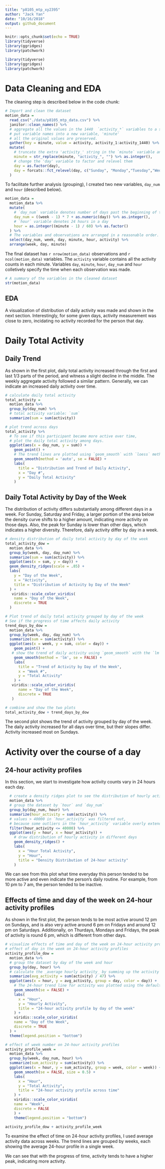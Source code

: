 ```yaml
---
title: "p8105_mtp_xy2395"
author: "Jack Yan"
date: "10/16/2018"
output: github_document
---
```


```r
knitr::opts_chunk$set(echo = TRUE)
library(tidyverse)
library(ggridges)
library(patchwork)
```

```r
library(tidyverse)
library(ggridges)
library(patchwork)

```

# Data Cleaning and EDA

The cleaning step is described below in the code chunk:

```r
# Import and clean the dataset
motion_data = 
  read_csv("./data/p8105_mtp_data.csv") %>% 
  janitor::clean_names() %>% 
  # aggregate all the values in the 1440  `activity_*` variables to a single variable 'activity'
  # put variable names into a new variable, 'minute'
  # all the original values are preserved.
  gather(key = minute, value = activity, activity_1:activity_1440) %>% 
  mutate(
    # truncate the extra 'activity_' string in the `minute` variable and change it to integer
    minute = str_replace(minute, "activity_", "") %>% as.integer(),
    # change the 'day' variable to factor and relevel them
    day = as.factor(day),
    day = forcats::fct_relevel(day, c("Sunday", "Monday","Tuesday","Wednesday","Thursday","Friday","Saturday"))
  )
```

To facilitate further analysis (grouping), I created two new variables, `day_num` and `hour` (described below). 

```r
motion_data = 
  motion_data %>% 
  mutate(
    # `day_num` variable denotes number of days past the beginning of the study
    day_num = ((week - 1) * 7 + as.numeric(day)) %>% as.integer(),
    # `hour` variable denotes 24 hours in a day
    hour = as.integer((minute - 1) / 60) %>% as.factor()
  ) %>% 
  # The variables and observations are arranged in a reasonable order.
  select(day_num, week, day, minute, hour, activity) %>% 
  arrange(week, day, minute) 
```

The final dataset has `r nrow(motion_data)` observations and `r ncol(motion_data)` variables. The `activity` variable contains all the activity counts in each minute. Variables `day`, `minute`, `hour`, `day_num` and `hour` colletively specify the time when each observation was made.

```r
# A summary of the variables in the cleaned dataset 
str(motion_data)
```

## EDA

A visualization of distribution of daily activity was made and shown in the next section. Interestingly, for some given days, activity measurement was close to zero, incidating no activity recorded for the person that day.

# Daily Total Activity 

## Daily Trend

As shown in the first plot, daily total activity increased through the first and last 1/3 parts of the period, and witness a slight decline in the middle. The weekly aggregate activity followed a similar pattern. Generally, we can indicate an increased daily activity over time.

```r
# calculate daily total activity 
total_activity = 
  motion_data %>% 
  group_by(day_num) %>% 
  # total activity variable: `sum`
  summarize(sum = sum(activity))

# plot trend across days
total_activity %>% 
  # To see if this participant became more active over time, 
  # plot the daily total activity among days.
  ggplot(aes(x = day_num, y = sum)) +
    geom_point() +
    # The trend lines are plotted using `geom_smooth` with `loess` method
    geom_smooth(method = 'auto', se = FALSE) +
    labs(
      title = "Distribution and Trend of Daily Activity",
      x = "Day #",
      y = "Daily Total Activity"
    )

```

## Daily Total Activity by Day of the Week 

The distribution of activity differs substantially among different days in a week. For Sunday, Saturday and Friday, a larger portion of the area below the density curve shifts to a higher amount, indicating more activity on those days. Also, the peak for Sunday is lower than other days, which indicates a higher diversity. Therefore, daily activity differ by day in a week.

```r
# density distribution of daily total activity by day of the week
total_activity_dow = 
  motion_data %>% 
  group_by(week, day, day_num) %>%
  summarize(sum = sum(activity)) %>% 
  ggplot(aes(x = sum, y = day)) + 
  geom_density_ridges(scale = .85) +
  labs(
    y = "Day of the Week",
    x = "Activity",
    title = "Distribution of Activity by Day of the Week"
  ) +
   viridis::scale_color_viridis(
    name = "Day of the Week", 
    discrete = TRUE
  )

# Plot trend of daily total activity grouped by day of the week
# See if the progress of time affects daily activity 
trend_days_by_dow = 
  motion_data %>% 
  group_by(week, day, day_num) %>%
  summarize(sum = sum(activity)) %>% 
  ggplot(aes(x = week, y = sum, color = day)) +
    geom_point() +
   # show the trend of daily activity using `geom_smooth` with the `lm` method
    geom_smooth(method = 'lm', se = FALSE) +
    labs(
      title = "Trend of Activity by Day of the Week",
      x = "Week #",
      y = "Total Activity"
    ) +
   viridis::scale_color_viridis(
      name = "Day of the Week", 
      discrete = TRUE
   )

# combine and show the two plots
total_activity_dow + trend_days_by_dow
```

The second plot shows the trend of activity grouped by day of the week. The daily activity increased for all days over time, but their slopes differ. Activity increased most on Sundays.

# Activity over the course of a day

## 24-hour activity profiles

In this section, we start to investigate how activity counts vary in 24 hours each day.    

```r
  # create a density ridges plot to see the distribution of hourly activity
  motion_data %>% 
  # group the dataset by `hour` and `day_num`
  group_by(day_num, hour) %>% 
  summarize(hour_activity = sum(activity)) %>% 
  # values > 40000 in `hour_activity` was filtered out,
  # because some outliers in the `hour_activity` variable overly extend the X scale and therefore affect readability
  filter(hour_activity <= 40000) %>% 
  ggplot(aes(y = hour, x = hour_activity)) +
    # draw distribution of hourly activity in different days
    geom_density_ridges() +
    labs(
      x = "Hour Total Activity",
      y = "Hour",
      title = "Density Distribution of 24-hour activity"
    )

```

We can see from this plot what time everyday this person tended to be more active and even indicate the person's daily routine. For example, from 10 pm to 7 am, the person tended to be inactive.

## Effects of time and day of the week on 24-hour activity profiles

As shown in the first plot, the person tends to be most active around 12 pm on Sundays, and is also very active around 6 pm on Fridays and around 12 pm on Saturdays. Additionally, on Thurdays, Mondays and Fridays, the peak of activity is round 6 pm, which is different from other days.

```r
# visualize effects of time and day of the week on 24-hour activity profiles
# effect of day in the week on 24-hour activity profiles
activity_profile_dow = 
  motion_data %>% 
  # group the dataset by day of the week and hour
  group_by(day, hour) %>%
  # calculate the _average hourly activity_ by summing up the activity counts in each group and divide it by the total number of weeks
  summarize(avg_activity = sum(activity) / 47) %>% 
  ggplot(aes(x = hour, y = avg_activity, group = day, color = day)) +
    # The 24-hour trend line for activity was plotted using the default "loess" method. 
    geom_smooth(se = FALSE) +
    labs(
      x = "Hour",
      y = "Hourly Activity",
      title = "24-hour activity profile by day of the week"
    ) +
    viridis::scale_color_viridis(
    name = "Day of the Week", 
    discrete = TRUE
  ) +
  theme(legend.position = "bottom")

# effect of week number on 24-hour activity profiles
activity_profile_week = 
  motion_data %>% 
  group_by(week, day_num, hour) %>%
  summarize(sum_activity = sum(activity)) %>% 
  ggplot(aes(x = hour, y = sum_activity, group = week, color = week)) +
    geom_smooth(se = FALSE, size = 0.5) +
    labs(
      x = "Hour",
      y = "Total Activity",
      title = "24-hour activity profile across time"
    ) +
    viridis::scale_color_viridis(
    name = "Week", 
    discrete = FALSE
    ) +
    theme(legend.position = "bottom")

activity_profile_dow + activity_profile_week
```

To examine the effect of time on 24-hour activity profiles, I used average activity data across weeks. The trend lines are grouped by weeks, each showing the average 24-hour profile in a single week. 

We can see that with the progress of time, activity tends to have a higher peak, indicating more activity.

